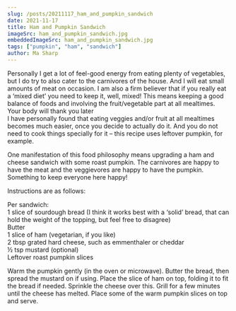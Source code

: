 ```yaml
---
slug: /posts/20211117_ham_and_pumpkin_sandwich
date: 2021-11-17
title: Ham and Pumpkin Sandwich
imageSrc: ham_and_pumpkin_sandwich.jpg
embeddedImageSrc: ham_and_pumpkin_sandwich.jpg
tags: ["pumpkin", "ham", "sandwich"]
author: Ma Sharp
---
```



Personally I get a lot of feel-good energy from eating plenty of vegetables, but I do try to also cater to the carnivores of the house. And I will eat small amounts of meat on occasion. I am also a firm believer that if you really eat a ‘mixed diet’ you need to keep it, well, mixed! This means keeping a good balance of foods and involving the fruit/vegetable part at all mealtimes. Your body will thank you later <FaRegSmile />  
I have personally found that eating veggies and/or fruit at all mealtimes becomes much easier, once you decide to actually do it. And you do not need to cook things specially for it – this recipe uses leftover pumpkin, for example. 

One manifestation of this food philosophy means upgrading a ham and cheese sandwich with some roast pumpkin. The carnivores are happy to have the meat and the veggievores are happy to have the pumpkin. Something to keep everyone here happy! 

Instructions are as follows:  

Per sandwich:  
1 slice of sourdough bread (I think it works best with a ‘solid’ bread, that can hold the weight of the topping, but feel free to disagree)  
Butter  
1 slice of ham (vegetarian, if you like)  
2 tbsp grated hard cheese, such as emmenthaler or cheddar  
½ tsp mustard (optional)  
Leftover roast pumpkin slices  

Warm the pumpkin gently (in the oven or microwave). Butter the bread, then spread the mustard on if using. Place the slice of ham on top, folding it to fit the bread if needed. Sprinkle the cheese over this. Grill for a few minutes until the cheese has melted. Place some of the warm pumpkin slices on top and serve.
